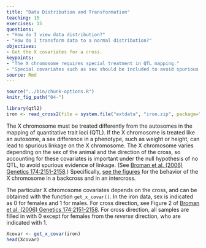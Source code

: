```yaml
---
title: "Data Distribution and Transformation"
teaching: 15
exercises: 15
questions:
- "How do I view data distribution?"
- "How do I transform data to a normal distribution?"
objectives:
- Get the X covariates for a cross.
keypoints:
- "The X chromosome requires special treatment in QTL mapping."
- "Special covariates such as sex should be included to avoid spurious evidence of linkage."
source: Rmd
---
```


```r
source("../bin/chunk-options.R")
knitr_fig_path("04-")
```

```r
library(qtl2)
iron <- read_cross2(file = system.file("extdata", "iron.zip", package="qtl2") )
```
The X chromosome must be treated differently from the autosomes in the mapping of quantitative trait loci (QTL). If the X chromosome is treated like an autosome, a sex difference in a phenotype, such as weight or height, can lead to spurious linkage on the X chromosome. The X chromosome varies depending on the sex of the animal and the direction of the cross, so accounting for these covariates is important under the null hypothesis of no QTL, to avoid spurious evidence of linkage. (See [Broman et al. (2006) Genetics 174:2151-2158](http://www.genetics.org/content/174/4/2151.long).) Specifically, [see the figures](https://www.genetics.org/content/174/4/2151.figures-only) for the behavior of the X chromosome in a backcross and in an intercross.

The particular X chromosome covariates depends on the cross, and can be obtained with the function `get_x_covar()`. In the iron data, sex is indicated as 0 for females and 1 for males. For cross direction, see Figure 2 of [Broman et al. (2006) Genetics 174:2151-2158](http://www.genetics.org/content/174/4/2151.long).  For cross direction, all samples are filled in with 0 except for females from the *reverse* direction, who are indicated with 1.


```r
Xcovar <- get_x_covar(iron)
head(Xcovar)
```

